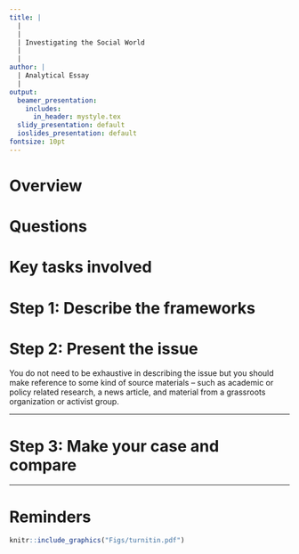 ```yaml
---
title: |
  |
  |
  | Investigating the Social World
  |
  |
author: |
  | Analytical Essay
  |
output:
  beamer_presentation:
    includes:
      in_header: mystyle.tex
  slidy_presentation: default
  ioslides_presentation: default
fontsize: 10pt
---
```


# Overview

\begin{itemize}
  \item You will write an essay of 2,500 words in length
  \vspace{0.2cm}
  \item The key idea is to choose \textbf{TWO} frameworks introduced after Reading Week to analyze an issue or problem of your choice
  \vspace{0.2cm}
  \item You are free to carry out any necessary outside/additional research; cite references properly (e.g., APA or MLA)
  \vspace{0.2cm}
  \item You can come to my office hours to discuss your preliminary responses with me; the goal is not to give you a mark before the deadline but to clear any confusion
\end{itemize}

# Questions

\begin{itemize}
\small
  \item \textbf{Choose two of the investigative frameworks introduced in the module and describe how they could be applied to an issue or problem of your choosing}
  \vspace{0.1cm}
  \begin{itemize}
    \item Rational choice 
    \item Psychosocial framings
    \item Decolonizing social research
    \item Intersectional sensibilities
    \item Lived experience
  \end{itemize}
  \vspace{0.4cm}
  \item \textbf{Discuss which of the two frameworks you choose is more compelling}
\end{itemize}

# Key tasks involved

\begin{itemize}
  \item Describe the frameworks and present the issue at stake
  \vspace{0.5cm}
  \item Make a case for how each of these two frameworks could offer insight to the issue
  \vspace{0.5cm}
  \item Explain which of the two frameworks is more compelling
\end{itemize}

# Step 1: Describe the frameworks

\begin{itemize}
  \item Use a reading or two to explain how you define/understand these frameworks, focusing on the aspects of it that are most relevant to you
  \vspace{0.4cm}
  \item Choose two frameworks only; in your dissertation, you might use more -- but here you do not have the space
\end{itemize}  

# Step 2: Present the issue

You do not need to be exhaustive in describing the issue but you should make reference to some kind of source materials -- such as academic or policy related research, a news article, and material from a grassroots organization or activist group.

---

\begin{itemize}
  \item The Opium War
  \item The 2011 global protests
  \item Homeless and housing crisis
  \item Rise of smartphone
  \item Hyesteria
  \item Diagnosis of ADHD
  \item ... and so on so forth
\end{itemize}

# Step 3: Make your case and compare

\begin{itemize}
\small
  \item Make a case for how these frameworks could offer insight to the issue -- What questions would the framework allow you to ask and why might this be valuable?
  \begin{itemize}
    \item You could point to areas of potential investigation 
    \item You could point to existing research on your topic that doesn't give the kind of insight you’re interested in
    \item You could point to research from that perspective on other issues that you find intriguing that might have relevance for your issue
  \end{itemize}
  \vspace{0.3cm}
  \item Explain which of these two frameworks is more analytically compelling -- perhaps one framework can generate some more new insights than the other? Perhaps one framework can garner more empirical support than the other?
\end{itemize}

---

\begin{itemize}
  \item It is not a traditional essay -- no need to provide fully developed research questions here like you do for your dissertation; you are not making an argument or a full empirical analysis as such
  \vspace{0.6cm}
  \item A few sentences of overview at the start and some concluding reflections would be enough; what is your key takeaway from thinking this through?
\end{itemize}

# Reminders

\begin{itemize}
\small
  \item Before you start, \textbf{read the guidance and questions carefully}
  \vspace{0.2cm}
  \item When you submit your essay
  \begin{itemize}
    \item Attach the coversheet (available on Moodle)
    \item Enter your student ID in the field of \textbf{Submission Title} on Turnitin
    \item Submit your essay before \textbf{midday, 21 April 2025}
  \end{itemize}
\end{itemize}
\vspace{0.2cm}
```r
knitr::include_graphics("Figs/turnitin.pdf")
```